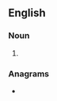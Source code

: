 ==English==

===Noun===
{{head|en|noun form}}

# {{plural of|en|lunate}}

===Anagrams===
* {{anagrams|en|a=aelnstu|eluants|unsteal}}